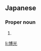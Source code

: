 ==Japanese==
{{ja-kanjitab|ひろ|みつ}}

===Proper noun===
{{ja-pos|proper|ひろみつ}}

# {{given name|male|lang=ja|sort=ひろみつ}}

[[li:博光]]